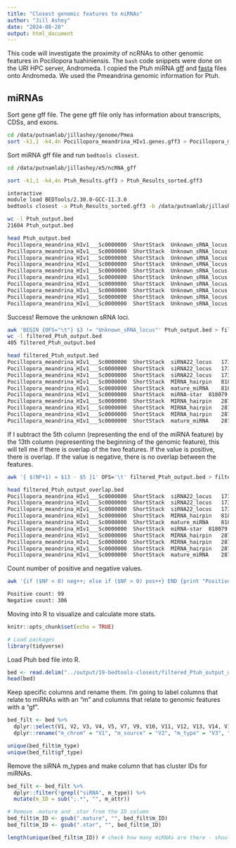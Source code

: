 ```yaml
---
title: "Closest genomic features to miRNAs"
author: "Jill Ashey"
date: "2024-08-20"
output: html_document
---
```


This code will investigate the proximity of ncRNAs to other genomic features in Pocillopora tuahiniensis. The `bash` code snippets were done on the URI HPC server, Andromeda. I copied the Ptuh miRNA [gff](https://github.com/urol-e5/deep-dive/blob/main/F-Pmea/output/13.2.1-Pmea-sRNAseq-ShortStack-31bp-fastp-merged-cnidarian_miRBase/ShortStack_out/Results.gff3) and [fasta](https://github.com/urol-e5/deep-dive/blob/main/F-Pmea/output/13.2.1-Pmea-sRNAseq-ShortStack-31bp-fastp-merged-cnidarian_miRBase/ShortStack_out/mir.fasta) files onto Andromeda. We used the Pmeandrina genomic information for Ptuh. 

## miRNAs

Sort gene gff file. The gene gff file only has information about transcripts, CDSs, and exons. 
```bash
cd /data/putnamlab/jillashey/genome/Pmea
sort -k1,1 -k4,4n Pocillopora_meandrina_HIv1.genes.gff3 > Pocillopora_meandrina_HIv1.genes_sorted.gff3
```

Sort miRNA gff file and run `bedtools closest`.
```bash
cd /data/putnamlab/jillashey/e5/ncRNA_gff

sort -k1,1 -k4,4n Ptuh_Results.gff3 > Ptuh_Results_sorted.gff3

interactive 
module load BEDTools/2.30.0-GCC-11.3.0
bedtools closest -a Ptuh_Results_sorted.gff3 -b /data/putnamlab/jillashey/genome/Pmea/Pocillopora_meandrina_HIv1.genes_sorted.gff3 > Ptuh_output.bed

wc -l Ptuh_output.bed 
21604 Ptuh_output.bed

head Ptuh_output.bed 
Pocillopora_meandrina_HIv1___Sc0000000	ShortStack	Unknown_sRNA_locus	9092	9521	10813	+	.	ID=Cluster_1;DicerCall=N;MIRNA=N	Pocillopora_meandrina_HIv1___Sc0000000	AUGUSTUS	CDS	10771	11117	.	+	0	Parent=Pocillopora_meandrina_HIv1___RNAseq.g20902.t1
Pocillopora_meandrina_HIv1___Sc0000000	ShortStack	Unknown_sRNA_locus	9092	9521	10813	+	.	ID=Cluster_1;DicerCall=N;MIRNA=N	Pocillopora_meandrina_HIv1___Sc0000000	AUGUSTUS	exon	10771	11117	.	+	0	Parent=Pocillopora_meandrina_HIv1___RNAseq.g20902.t1
Pocillopora_meandrina_HIv1___Sc0000000	ShortStack	Unknown_sRNA_locus	9092	9521	10813	+	.	ID=Cluster_1;DicerCall=N;MIRNA=N	Pocillopora_meandrina_HIv1___Sc0000000	AUGUSTUS	transcript	10771	23652	.	+	.	ID=Pocillopora_meandrina_HIv1___RNAseq.g20902.t1
Pocillopora_meandrina_HIv1___Sc0000000	ShortStack	Unknown_sRNA_locus	53578	53997	287	+	.	ID=Cluster_2;DicerCall=N;MIRNA=N	Pocillopora_meandrina_HIv1___Sc0000000	AUGUSTUS	transcript	52050	53624	.	-	.	ID=Pocillopora_meandrina_HIv1___RNAseq.g20906.t1
Pocillopora_meandrina_HIv1___Sc0000000	ShortStack	Unknown_sRNA_locus	53578	53997	287	+	.	ID=Cluster_2;DicerCall=N;MIRNA=N	Pocillopora_meandrina_HIv1___Sc0000000	AUGUSTUS	CDS	53573	53624	.	-	0	Parent=Pocillopora_meandrina_HIv1___RNAseq.g20906.t1
Pocillopora_meandrina_HIv1___Sc0000000	ShortStack	Unknown_sRNA_locus	53578	53997	287	+	.	ID=Cluster_2;DicerCall=N;MIRNA=N	Pocillopora_meandrina_HIv1___Sc0000000	AUGUSTUS	exon	53573	53624	.	-	0	Parent=Pocillopora_meandrina_HIv1___RNAseq.g20906.t1
Pocillopora_meandrina_HIv1___Sc0000000	ShortStack	Unknown_sRNA_locus	150243	150718	2549	-	.	ID=Cluster_3;DicerCall=N;MIRNA=N	Pocillopora_meandrina_HIv1___Sc0000000	AUGUSTUS	transcript	143552	155669	.	-	.	ID=Pocillopora_meandrina_HIv1___RNAseq.g20914.t1
Pocillopora_meandrina_HIv1___Sc0000000	ShortStack	Unknown_sRNA_locus	150243	150718	2549	-	.	ID=Cluster_3;DicerCall=N;MIRNA=N	Pocillopora_meandrina_HIv1___Sc0000000	AUGUSTUS	CDS	150290	150371	.	-	1	Parent=Pocillopora_meandrina_HIv1___RNAseq.g20914.t1
Pocillopora_meandrina_HIv1___Sc0000000	ShortStack	Unknown_sRNA_locus	150243	150718	2549	-	.	ID=Cluster_3;DicerCall=N;MIRNA=N	Pocillopora_meandrina_HIv1___Sc0000000	AUGUSTUS	exon	150290	150371	.	-	1	Parent=Pocillopora_meandrina_HIv1___RNAseq.g20914.t1
Pocillopora_meandrina_HIv1___Sc0000000	ShortStack	Unknown_sRNA_locus	150243	150718	2549	-	.	ID=Cluster_3;DicerCall=N;MIRNA=N	Pocillopora_meandrina_HIv1___Sc0000000	AUGUSTUS	CDS	150573	150661	.	-	0	Parent=Pocillopora_meandrina_HIv1___RNAseq.g20914.t1
```

Success! Remove the unknown sRNA loci. 
```bash
awk 'BEGIN {OFS="\t"} $3 != "Unknown_sRNA_locus"' Ptuh_output.bed > filtered_Ptuh_output.bed
wc -l filtered_Ptuh_output.bed 
405 filtered_Ptuh_output.bed

head filtered_Ptuh_output.bed
Pocillopora_meandrina_HIv1___Sc0000000	ShortStack	siRNA22_locus	173728	174150	1257	+	.	ID=Cluster_4;DicerCall=22;MIRNA=N	Pocillopora_meandrina_HIv1___Sc0000000	AUGUSTUS	CDS	174509	175333	.	-	0	Parent=Pocillopora_meandrina_HIv1___RNAseq.g20918.t1
Pocillopora_meandrina_HIv1___Sc0000000	ShortStack	siRNA22_locus	173728	174150	1257	+	.	ID=Cluster_4;DicerCall=22;MIRNA=N	Pocillopora_meandrina_HIv1___Sc0000000	AUGUSTUS	exon	174509	175333	.	-	0	Parent=Pocillopora_meandrina_HIv1___RNAseq.g20918.t1
Pocillopora_meandrina_HIv1___Sc0000000	ShortStack	siRNA22_locus	173728	174150	1257	+	.	ID=Cluster_4;DicerCall=22;MIRNA=N	Pocillopora_meandrina_HIv1___Sc0000000	AUGUSTUS	transcript	174509	176444	.	-	.	ID=Pocillopora_meandrina_HIv1___RNAseq.g20918.t1
Pocillopora_meandrina_HIv1___Sc0000000	ShortStack	MIRNA_hairpin	818027	818120	12096	+	.	ID=Cluster_19;DicerCall=23;MIRNA=Y	Pocillopora_meandrina_HIv1___Sc0000000	AUGUSTUS	transcript	816355	820160	.	+	.	ID=Pocillopora_meandrina_HIv1___RNAseq.g21001.t1
Pocillopora_meandrina_HIv1___Sc0000000	ShortStack	mature_miRNA	818049	818070	3240	+	.	ID=Cluster_19.mature;Parent=Cluster_19	Pocillopora_meandrina_HIv1___Sc0000000	AUGUSTUS	transcript	816355	820160	.	+	.	ID=Pocillopora_meandrina_HIv1___RNAseq.g21001.t1
Pocillopora_meandrina_HIv1___Sc0000000	ShortStack	miRNA-star	818079	818100	9	+	.	ID=Cluster_19.star;Parent=Cluster_19	Pocillopora_meandrina_HIv1___Sc0000000	AUGUSTUS	transcript	816355	820160	.	+	.	ID=Pocillopora_meandrina_HIv1___RNAseq.g21001.t1
Pocillopora_meandrina_HIv1___Sc0000000	ShortStack	MIRNA_hairpin	2872019	2872110	177	+	.	ID=Cluster_34;DicerCall=21;MIRNA=Y	Pocillopora_meandrina_HIv1___Sc0000000	AUGUSTUS	transcript	2868586	2871318	.	+	.	ID=Pocillopora_meandrina_HIv1___TS.g25957.t1
Pocillopora_meandrina_HIv1___Sc0000000	ShortStack	MIRNA_hairpin	2872019	2872110	177	+	.	ID=Cluster_34;DicerCall=21;MIRNA=Y	Pocillopora_meandrina_HIv1___Sc0000000	AUGUSTUS	CDS	2870522	2871318	.	+	2	Parent=Pocillopora_meandrina_HIv1___TS.g25957.t1
Pocillopora_meandrina_HIv1___Sc0000000	ShortStack	MIRNA_hairpin	2872019	2872110	177	+	.	ID=Cluster_34;DicerCall=21;MIRNA=Y	Pocillopora_meandrina_HIv1___Sc0000000	AUGUSTUS	exon	2870522	2871318	.	+	2	Parent=Pocillopora_meandrina_HIv1___TS.g25957.t1
Pocillopora_meandrina_HIv1___Sc0000000	ShortStack	mature_miRNA	2872041	2872061	110	+	.	ID=Cluster_34.mature;Parent=Cluster_34	Pocillopora_meandrina_HIv1___Sc0000000	AUGUSTUS	transcript	2868586	2871318	.	+	.	ID=Pocillopora_meandrina_HIv1___TS.g25957.t1
```

If I subtract the 5th column (representing the end of the miRNA feature) by the 13th column (representing the beginning of the genomic feature), this will tell me if there is overlap of the two features. If the value is positive, there is overlap. If the value is negative, there is no overlap between the features. 
```bash
awk '{ $(NF+1) = $13 - $5 }1' OFS='\t' filtered_Ptuh_output.bed > filtered_Ptuh_output_overlap.bed

head filtered_Ptuh_output_overlap.bed
Pocillopora_meandrina_HIv1___Sc0000000	ShortStack	siRNA22_locus	173728	174150	1257	+	.	ID=Cluster_4;DicerCall=22;MIRNA=Pocillopora_meandrina_HIv1___Sc0000000	AUGUSTUS	CDS	174509	175333	.	-	0	Parent=Pocillopora_meandrina_HIv1___RNAseq.g20918.t1	359
Pocillopora_meandrina_HIv1___Sc0000000	ShortStack	siRNA22_locus	173728	174150	1257	+	.	ID=Cluster_4;DicerCall=22;MIRNA=Pocillopora_meandrina_HIv1___Sc0000000	AUGUSTUS	exon	174509	175333	.	-	0	Parent=Pocillopora_meandrina_HIv1___RNAseq.g20918.t1	359
Pocillopora_meandrina_HIv1___Sc0000000	ShortStack	siRNA22_locus	173728	174150	1257	+	.	ID=Cluster_4;DicerCall=22;MIRNA=Pocillopora_meandrina_HIv1___Sc0000000	AUGUSTUS	transcript	174509	176444	.	-	.	ID=Pocillopora_meandrina_HIv1___RNAseq.g20918.t1	359
Pocillopora_meandrina_HIv1___Sc0000000	ShortStack	MIRNA_hairpin	818027	818120	12096	+	.	ID=Cluster_19;DicerCall=23;MIRNA=Y	Pocillopora_meandrina_HIv1___Sc0000000	AUGUSTUS	transcript	816355	820160	.	+	.	ID=Pocillopora_meandrina_HIv1___RNAseq.g21001.t1	-1765
Pocillopora_meandrina_HIv1___Sc0000000	ShortStack	mature_miRNA	818049	818070	3240	+	.	ID=Cluster_19.mature;Parent=Cluster_19	Pocillopora_meandrina_HIv1___Sc0000000	AUGUSTUS	transcript	816355	820160	.	+	.	ID=Pocillopora_meandrina_HIv1___RNAseq.g21001.t1	-1715
Pocillopora_meandrina_HIv1___Sc0000000	ShortStack	miRNA-star	818079	818100	9	+	.	ID=Cluster_19.star;Parent=Cluster_19	Pocillopora_meandrina_HIv1___Sc0000000	AUGUSTUS	transcript	816355	820160	.	+	.	ID=Pocillopora_meandrina_HIv1___RNAseq.g21001.t1	-1745
Pocillopora_meandrina_HIv1___Sc0000000	ShortStack	MIRNA_hairpin	2872019	2872110	177	+	.	ID=Cluster_34;DicerCall=21;MIRNA=Y	Pocillopora_meandrina_HIv1___Sc0000000	AUGUSTUS	transcript	2868586	2871318	.	+	.	ID=Pocillopora_meandrina_HIv1___TS.g25957.t1	-3524
Pocillopora_meandrina_HIv1___Sc0000000	ShortStack	MIRNA_hairpin	2872019	2872110	177	+	.	ID=Cluster_34;DicerCall=21;MIRNA=Y	Pocillopora_meandrina_HIv1___Sc0000000	AUGUSTUS	CDS	2870522	2871318	.	+	2	Parent=Pocillopora_meandrina_HIv1___TS.g25957.t1	-1588
Pocillopora_meandrina_HIv1___Sc0000000	ShortStack	MIRNA_hairpin	2872019	2872110	177	+	.	ID=Cluster_34;DicerCall=21;MIRNA=Y	Pocillopora_meandrina_HIv1___Sc0000000	AUGUSTUS	exon	2870522	2871318	.	+	2	Parent=Pocillopora_meandrina_HIv1___TS.g25957.t1	-1588
Pocillopora_meandrina_HIv1___Sc0000000	ShortStack	mature_miRNA	2872041	2872061	110	+	.	ID=Cluster_34.mature;Parent=Cluster_34	Pocillopora_meandrina_HIv1___Sc0000000	AUGUSTUS	transcript	2868586	2871318	.	+	.	ID=Pocillopora_meandrina_HIv1___TS.g25957.t1	-3475
```

Count number of positive and negative values.
```bash
awk '{if ($NF < 0) neg++; else if ($NF > 0) pos++} END {print "Positive count:", pos; print "Negative count:", neg}' filtered_Ptuh_output_overlap.bed

Positive count: 99
Negative count: 306
```

Moving into R to visualize and calculate more stats.

```r
knitr::opts_chunk$set(echo = TRUE)

# Load packages
library(tidyverse)
```

Load Ptuh bed file into R. 
```r
bed <- read.delim("../output/19-bedtools-closest/filtered_Ptuh_output_overlap.bed", header = F)
head(bed)
```

Keep specific columns and rename them. I'm going to label columns that relate to miRNAs with an "m" and columns that relate to genomic features with a "gf".
```r
bed_filt <- bed %>%
  dplyr::select(V1, V2, V3, V4, V5, V7, V9, V10, V11, V12, V13, V14, V16, V18, V19) %>%
  dplyr::rename("m_chrom" = "V1", "m_source" = "V2", "m_type" = "V3", "m_start" = "V4", "m_end" = "V5", "m_strand" = "V7", "m_attr" = "V9", "gf_chrom" = "V10", "gf_source" = "V11", "gf_type" = "V12", "gf_start" = "V13", "gf_end" = "V14", "gf_strand" = "V16", "gf_attr" = "V18", "overlap" = "V19")

unique(bed_filt$m_type)
unique(bed_filt$gf_type)
```

Remove the siRNA m_types and make column that has cluster IDs for miRNAs. 
```r
bed_filt <- bed_filt %>%
  dplyr::filter(!grepl("siRNA", m_type)) %>%
  mutate(m_ID = sub(";.*", "", m_attr))

# Remove .mature and .star from the ID column 
bed_filt$m_ID <- gsub(".mature", "", bed_filt$m_ID)
bed_filt$m_ID <- gsub(".star", "", bed_filt$m_ID)

length(unique(bed_filt$m_ID)) # check how many miRNAs are there - should be 37 for Ptuh
```








